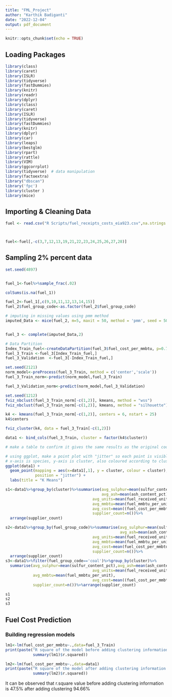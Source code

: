 ---
title: "FML_Project"
author: "Karthik Badiganti"
date: "2022-12-04"
output: pdf_document
---

```{r setup, include=FALSE}
knitr::opts_chunk$set(echo = TRUE)
```

## Loading Packages

```{r packages, message=FALSE, warning=FALSE, include=FALSE}

library(class)
library(caret)
library(ISLR)
library(tidyverse)
library(fastDummies)
library(knitr)
library(readr)
library(dplyr)
library(class)
library(caret)
library(ISLR)
library(tidyverse)
library(fastDummies)
library(knitr)
library(dplyr)
library(car)
library(leaps)
library(bestglm)
library(rpart)
library(rattle)
library(VIM)
library(ggcorrplot)
library(tidyverse)  # data manipulation
library(factoextra)
library("dbscan")
library('fpc')
library(cluster )
library(mice)
```

## Importing & Cleaning Data



```{r import and clean Data}
fuel <- read.csv("R Scripts/fuel_receipts_costs_eia923.csv",na.strings = "")



fuel<-fuel[,-c(3,7,12,13,19,21,22,23,24,25,26,27,28)]

```


## Sampling 2% percent data
```{r random sampling, include=FALSE}
set.seed(4897)


fuel_1<-fuel%>%sample_frac(.02)

colSums(is.na(fuel_1))

fuel_2<-fuel_1[,c(9,10,11,12,13,14,15)]
fuel_2$fuel_group_code<-as.factor(fuel_2$fuel_group_code)

# imputing in missing values using pmm method
imputed_Data <- mice(fuel_2, m=5, maxit = 50, method = 'pmm', seed = 500)


fuel_3 <- complete(imputed_Data,2)

# Data Partition
Index_Train_fuel<-createDataPartition(fuel_3$fuel_cost_per_mmbtu, p=0.75, list=FALSE)
fuel_3_Train <-fuel_3[Index_Train_fuel,]
fuel_3_Validation  <-fuel_3[-Index_Train_fuel,]
```


```{r normalization}

set.seed(2121)
norm_model<-preProcess(fuel_3_Train, method = c('center','scale'))
fuel_3_Train_norm<-predict(norm_model,fuel_3_Train)

fuel_3_Validation_norm<-predict(norm_model,fuel_3_Validation)


```


```{r k means}
set.seed(1212)
fviz_nbclust(fuel_3_Train_norm[-c(1,2)], kmeans, method = "wss")
fviz_nbclust(fuel_3_Train_norm[-c(1,2)], kmeans, method = "silhouette")

k4 <- kmeans(fuel_3_Train_norm[-c(1,2)], centers = 6, nstart = 25)
k4$centers

fviz_cluster(k4, data = fuel_3_Train[-c(1,2)])

data1 <- bind_cols(fuel_3_Train, cluster = factor(k4$cluster))

# make a table to confirm it gives the same results as the original code

# using ggplot, make a point plot with "jitter" so each point is visible
# x-axis is species, y-axis is cluster, also coloured according to cluster
ggplot(data1) +
  geom_point(mapping = aes(x=data1[,1], y = cluster, colour = cluster),
             position = "jitter") +
  labs(title = "K Means")

s1<-data1%>%group_by(cluster)%>%summarise(avg_sulphur=mean(sulfur_content_pct),
                                          avg_ash=mean(ash_content_pct),
                                      avg_units=mean(fuel_received_units),
                                      avg_mmbtu=mean(fuel_mmbtu_per_unit),
                                      avg_cost=mean((fuel_cost_per_mmbtu)),
                                      supplier_count=n())%>%
  arrange(supplier_count)

s2<-data1%>%group_by(fuel_group_code)%>%summarise(avg_sulphur=mean(sulfur_content_pct),
                                                  avg_ash=mean(ash_content_pct),
                                      avg_units=mean(fuel_received_units),
                                      avg_mmbtu=mean(fuel_mmbtu_per_unit),
                                      avg_cost=mean(fuel_cost_per_mmbtu),
                                      supplier_count=n())%>%
  arrange(supplier_count)
s3<-data1%>%filter(fuel_group_code=='coal')%>%group_by(cluster)%>%
  summarise(avg_sulphur=mean(sulfur_content_pct),avg_ash=mean(ash_content_pct),
                                      avg_units=mean(fuel_received_units),
            avg_mmbtu=mean(fuel_mmbtu_per_unit),
                                      avg_cost=mean((fuel_cost_per_mmbtu)),
            supplier_count=n())%>%arrange(supplier_count)

s1
s2
s3

```


## Fuel Cost Prediction

### Building regression models

```{r fuel cost model}


lm1<-lm(fuel_cost_per_mmbtu~.,data=fuel_3_Train)
print(paste("R square of the model before adding clustering information is",
            summary(lm1)$r.squared))

lm2<-lm(fuel_cost_per_mmbtu~.,data=data1)
print(paste("R square of the model after adding clustering information is",
            summary(lm2)$r.squared))
```

It can be observed that r.square value before adding clustering information is 
47.5% after adding clustering 94.66%
